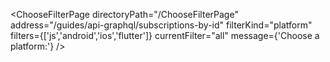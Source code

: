 


<ChooseFilterPage
    directoryPath="/ChooseFilterPage"
    address="/guides/api-graphql/subscriptions-by-id"
    filterKind="platform"
    filters={['js','android','ios','flutter']}
    currentFilter="all"
    message={'Choose a platform:'}
/>

